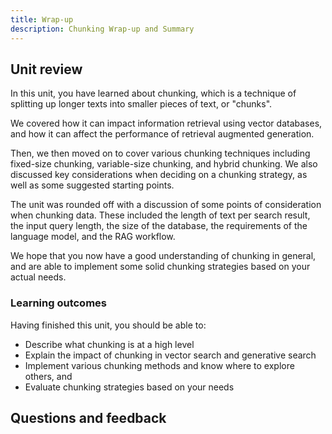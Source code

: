 ```yaml
---
title: Wrap-up
description: Chunking Wrap-up and Summary
---
```



<PreviewUnit />

## <i class="fa-solid fa-chalkboard-user"></i> Unit review

In this unit, you have learned about chunking, which is a technique of splitting up longer texts into smaller pieces of text, or "chunks".

We covered how it can impact information retrieval using vector databases, and how it can affect the performance of retrieval augmented generation.

Then, we then moved on to cover various chunking techniques including fixed-size chunking, variable-size chunking, and hybrid chunking. We also discussed key considerations when deciding on a chunking strategy, as well as some suggested starting points.

The unit was rounded off with a discussion of some points of consideration when chunking data. These included the length of text per search result, the input query length, the size of the database, the requirements of the language model, and the RAG workflow.

We hope that you now have a good understanding of chunking in general, and are able to implement some solid chunking strategies based on your actual needs.

### <i class="fa-solid fa-clipboard-list-check"></i> Learning outcomes

Having finished this unit, you should be able to:
- Describe what chunking is at a high level
- Explain the impact of chunking in vector search and generative search
- Implement various chunking methods and know where to explore others, and
- Evaluate chunking strategies based on your needs

## Questions and feedback


<DocsFeedback/>
